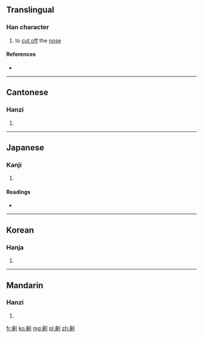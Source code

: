 ==Translingual==

===Han character===
{{Han char|rn=18|rad=刀|as=14|sn=16|four=2220<sub>0</sub>|canj=竹中中弓 (HLLN)|ids=⿰[[鼻]][[⺉]]}}

# to [[cut off]] the [[nose]]

====References====
* {{Han ref|kx=0145.130|dkj=02249|dj=0327.030|hdz=10360.200|uh=5293|ud=21139|bh=BEB0|bd=48816}}

----

==Cantonese==

===Hanzi===
{{yue-hanzi|jyut=|y=yi6}}

# {{defn|lang=yue|sort=刀14}}

----

==Japanese==

===Kanji===
{{ja-kanji|grade=|rs=刀14}}

# {{defn|lang=ja|sort=刀14}}

====Readings====
* {{ja-readings|on=[[ぎ]] (gi), [[げい]] (gei)|kun=[[はなきる]] (hanakiru), [[はなきり]] (hanakiri), [[さく]] (saku)}}

----

==Korean==

===Hanja===
{{ko-hanja|hangeul=의|rv=ui|mr=ŭi}}

# {{defn|lang=ko|sort=刀14}}

----

==Mandarin==

===Hanzi===
{{cmn-hanzi|pin=[[yì]] ([[yi4]])|wg=i<sup>4</sup>}}

# {{defn|lang=cmn|sort=刀14}}

[[fr:劓]]
[[ko:劓]]
[[mg:劓]]
[[pl:劓]]
[[zh:劓]]